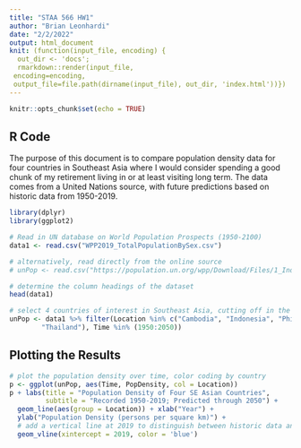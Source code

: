 ```yaml
---
title: "STAA 566 HW1"
author: "Brian Leonhardi"
date: "2/2/2022"
output: html_document
knit: (function(input_file, encoding) {
  out_dir <- 'docs';
  rmarkdown::render(input_file,
 encoding=encoding, 
 output_file=file.path(dirname(input_file), out_dir, 'index.html'))})
---
```


```r
knitr::opts_chunk$set(echo = TRUE)
```

## R Code

The purpose of this document is to compare population density data for four 
countries in Southeast Asia where I would consider spending a good chunk of
my retirement living in or at least visiting long term.  The data comes from
a United Nations source, with future predictions based on historic data from
1950-2019.

```r
library(dplyr)
library(ggplot2)

# Read in UN database on World Population Prospects (1950-2100)
data1 <- read.csv("WPP2019_TotalPopulationBySex.csv")

# alternatively, read directly from the online source
# unPop <- read.csv("https://population.un.org/wpp/Download/Files/1_Indicators%20(Standard)/CSV_FILES/WPP2019_TotalPopulationBySex.csv")

# determine the column headings of the dataset
head(data1)

# select 4 countries of interest in Southeast Asia, cutting off in the year 2050
unPop <- data1 %>% filter(Location %in% c("Cambodia", "Indonesia", "Philippines", 
        "Thailand"), Time %in% (1950:2050))
```

## Plotting the Results


```r
# plot the population density over time, color coding by country
p <- ggplot(unPop, aes(Time, PopDensity, col = Location))
p + labs(title = "Population Density of Four SE Asian Countries",
         subtitle = "Recorded 1950-2019; Predicted through 2050") +
  geom_line(aes(group = Location)) + xlab("Year") +
  ylab("Population Density (persons per square km)") +
  # add a vertical line at 2019 to distinguish between historic data and predictions
  geom_vline(xintercept = 2019, color = 'blue')
```


